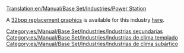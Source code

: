 [[Translation:en/Manual/Base Set/Industries/Power Station]]

{{es/Manual/Base Set/Industries/Industrias| nombre=Central eléctrica
| imagen=en/Manual/Base Set/Industries/Powerstation.png
| climas=[[es/Manual/Clima|Templado]], [[es/Manual/Clima|Subártico]]
| acepta=[[es/Manual/Base Set/Cargos/Carbón|Carbón]]
| produce=Nada
| notas=No existe en los climas [[es/Manual/Clima|subtropical]] y [[es/Manual/Clima|fantasía]]
}}
{{es/Pendiente de traducción}}

A [[en/Archive/Old 32bpp/32bit Graphics Development#user-info|32bpp replacement graphics]] is available for this industry [[en/Archive/Old 32bpp/List of downloadable 32 bpp tars|here]].

[[Category:es/Manual/Base Set/Industries/Industrias secundarias]]
[[Category:es/Manual/Base Set/Industries/Industrias de clima templado]]
[[Category:es/Manual/Base Set/Industries/Industrias de clima subártico]]